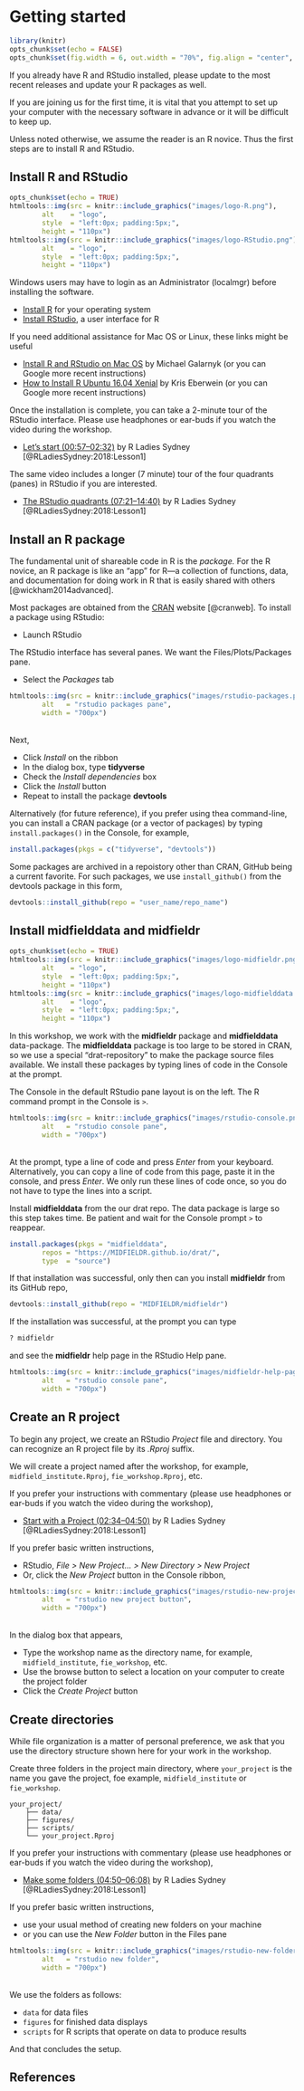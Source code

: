 # Getting started {- #getting-started}

<!-- This file is included in the book only if it is listed in the _bookdown.yml file. -->

```r
library(knitr)
opts_chunk$set(echo = FALSE)
opts_chunk$set(fig.width = 6, out.width = "70%", fig.align = "center", fig.asp = 0.618, comment = "#>")
```

If you already have R and RStudio installed, please update to the most recent releases and update your R packages as well.

If you are joining us for the first time, it is vital that you attempt to set up your computer with the necessary software in advance or it will be difficult to keep up. 

Unless noted otherwise, we assume the reader is an R novice. Thus the first steps are to install R and RStudio. 






## Install R and RStudio {- #install-R-and-RStudio}

```r
opts_chunk$set(echo = TRUE)
htmltools::img(src = knitr::include_graphics("images/logo-R.png"), 
        alt    = "logo", 
        style  = "left:0px; padding:5px;", 
        height = "110px")
htmltools::img(src = knitr::include_graphics("images/logo-RStudio.png"), 
        alt    = "logo", 
        style  = "left:0px; padding:5px;", 
        height = "110px")
```


Windows users may have to login as an Administrator (localmgr) before installing the software. 

- [Install R](https://cloud.r-project.org){target="_blank"} for your operating system  
- [Install RStudio](https://www.rstudio.com/products/rstudio/#Desktop){target="_blank"}, a user interface for R  

 

If you need additional assistance for Mac OS or Linux, these links might be useful 

- [Install R and RStudio on Mac OS](https://medium.com/@GalarnykMichael/install-r-and-rstudio-on-mac-e911606ce4f4{target="_blank"}) by Michael Galarnyk (or you can Google more recent instructions)    
- [How to Install R Ubuntu 16.04 Xenial](https://www.datascienceriot.com//r/install-ubuntu16/){target="_blank"} by Kris Eberwein (or you can Google more recent instructions)  

Once the installation is complete, you can take a 2-minute tour of the RStudio interface. Please use headphones or ear-buds if you watch the video during the workshop. 

- [Let's start (00:57--02:32)](https://www.youtube.com/embed/kfcX5DEMAp4?start=57&end=152){target="_blank"} by R Ladies Sydney [@RLadiesSydney:2018:Lesson1]   

The same video includes a longer (7 minute) tour of the four quadrants (panes) in RStudio if you are interested. 

- [The RStudio quadrants (07:21--14:40)](https://www.youtube.com/embed/kfcX5DEMAp4?start=441&end=880){target="_blank"} by R Ladies Sydney [@RLadiesSydney:2018:Lesson1] 









## Install an R package {- #install-an-r-package}

The fundamental unit of shareable code in R is the *package.* For the R novice, an R package is like an "app" for R---a collection of functions, data, and documentation for doing work in R that is easily shared with others  [@wickham2014advanced]. 

Most packages are obtained from the [CRAN](https://cran.r-project.org/){target="_blank"} website [@cranweb]. To install a package using RStudio:

- Launch RStudio 

The RStudio interface has several panes. We want the Files/Plots/Packages pane. 

- Select the *Packages*  tab  

```r
htmltools::img(src = knitr::include_graphics("images/rstudio-packages.png"), 
        alt   = "rstudio packages pane", 
        width = "700px")
```

<br>
Next, 

- Click *Install* on the ribbon 
- In the dialog box, type **tidyverse**   
- Check the *Install dependencies* box 
- Click the  *Install* button 
- Repeat to install the package **devtools** 


Alternatively (for future reference), if you prefer using thea command-line, you can install a CRAN package (or a vector of packages) by typing  `install.packages()` in the Console, for example, 

```r
install.packages(pkgs = c("tidyverse", "devtools"))
```

Some packages are archived in a repoistory other than CRAN, GitHub being a current favorite. For such packages, we use `install_github()` from the devtools package in this form, 


```r
devtools::install_github(repo = "user_name/repo_name") 
```





## Install midfielddata and midfieldr {- #install-midfieldr}

```r
opts_chunk$set(echo = TRUE)
htmltools::img(src = knitr::include_graphics("images/logo-midfieldr.png"), 
        alt    = "logo", 
        style  = "left:0px; padding:5px;", 
        height = "110px")
htmltools::img(src = knitr::include_graphics("images/logo-midfielddata.png"), 
        alt    = "logo", 
        style  = "left:0px; padding:5px;", 
        height = "110px")
```


In this workshop, we work with the **midfieldr** package and  **midfielddata** data-package. The **midfielddata** package is too large to be stored in CRAN, so we use a special "drat-repository" to make the package source files available. We install these packages by typing lines of code in the Console at the prompt. 


The Console in the default RStudio pane layout is on the left.  The R command prompt in the Console is `>`. 

```r
htmltools::img(src = knitr::include_graphics("images/rstudio-console.png"), 
        alt   = "rstudio console pane", 
        width = "700px")
```

<br>
At the prompt, type a line of code and press *Enter* from your keyboard. Alternatively, you can copy a line of code from this page, paste it in the console, and press *Enter*. We only run these lines of code once, so you do not have to type the lines into a script. 

Install **midfielddata** from the our drat repo. The data package is large so this step takes time. Be patient and wait for the Console prompt `>` to reappear.  

```r
install.packages(pkgs = "midfielddata", 
        repos = "https://MIDFIELDR.github.io/drat/", 
        type  = "source")
```

If that installation was successful, only then can you install **midfieldr** from its GitHub repo, 

```r
devtools::install_github(repo = "MIDFIELDR/midfieldr") 
```

If the installation was successful, at the prompt you can type 

```r
? midfieldr
```
and see the **midfieldr** help page in the RStudio Help pane. 

```r
htmltools::img(src = knitr::include_graphics("images/midfieldr-help-page.png"), 
        alt   = "rstudio console pane", 
        width = "700px")
```




## Create an R project {- #create-an-r-project}

To begin any project, we create an RStudio *Project* file and directory. You can recognize an R project file by its *.Rproj* suffix. 

We will create a project named after the workshop, for example, `midfield_institute.Rproj`, `fie_workshop.Rproj`, etc. 

If you prefer your instructions with commentary (please use headphones or ear-buds if you watch the video during the workshop), 

- [Start with a Project (02:34--04:50)](https://www.youtube.com/embed/kfcX5DEMAp4?start=154&end=290){target="_blank"} by R Ladies Sydney [@RLadiesSydney:2018:Lesson1] 


If you prefer basic written instructions, 

- RStudio, *File &gt; New Project... &gt; New Directory &gt; New Project* 
- Or, click the *New Project* button in the Console ribbon, 


```r
htmltools::img(src = knitr::include_graphics("images/rstudio-new-project.png"), 
        alt   = "rstudio new project button", 
        width = "700px")
```

<br>
In the dialog box that appears, 
  
- Type the workshop name as the directory name, for example, `midfield_institute`,  `fie_workshop`, etc.  
- Use the browse button to select a location on your computer to create the project  folder  
- Click the *Create Project* button  
 




## Create directories {- #create-directories}

While file organization is a matter of personal preference, we ask that you use the directory structure shown here for your work in the workshop. 

Create three folders in the project main directory, where  `your_project` is the name you gave the project, foe example, `midfield_institute` or `fie_workshop`.

<pre><code class=""><span class="line">your_project/
</span><span class="line">    ├── data/
</span><span class="line">    ├── figures/
</span><span class="line">    ├── scripts/
</span><span class="line">    └── your_project.Rproj</span></code></pre>


If you prefer your instructions with commentary  (please use headphones or ear-buds if you watch the video during the workshop),  

- [Make some folders  (04:50--06:08)](https://www.youtube.com/embed/kfcX5DEMAp4?start=290&end=368){target="_blank"} by R Ladies Sydney [@RLadiesSydney:2018:Lesson1] 

If you prefer basic written instructions, 

- use your usual method of creating new folders on your machine 
- or you can use the *New Folder* button in the Files pane 

```r
htmltools::img(src = knitr::include_graphics("images/rstudio-new-folder.png"), 
        alt   = "rstudio new folder", 
        width = "700px")
```

<br>
We use the folders as follows: 

- `data` for data files 
- `figures` for finished data displays  
- `scripts` for R scripts that operate on data to produce results  




And that concludes the setup. 





## References {-}

<div id="refs"></div>
